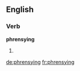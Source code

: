 ==English==

===Verb===
'''phrensying'''

# {{third-person singular of|phrensy}}

[[de:phrensying]]
[[fr:phrensying]]